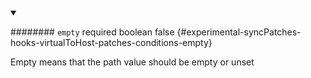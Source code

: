 
<details className="config-field" data-expandable="false" open>
<summary>

######## `empty` <span className="config-field-required" data-required="false">required</span> <span className="config-field-type">boolean</span> <span className="config-field-default">false</span> <span className="config-field-enum"></span> {#experimental-syncPatches-hooks-virtualToHost-patches-conditions-empty}

Empty means that the path value should be empty or unset

</summary>



</details>
